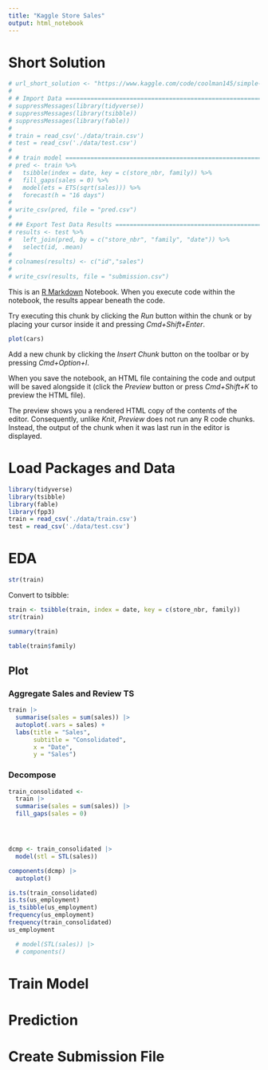 ```yaml
---
title: "Kaggle Store Sales"
output: html_notebook
---
```



# Short Solution

```r
# url_short_solution <- "https://www.kaggle.com/code/coolman145/simple-baseline-r-forecasting-with-fable-0-42401"
# 
# # Import Data =================================================================
# suppressMessages(library(tidyverse))
# suppressMessages(library(tsibble))
# suppressMessages(library(fable))
# 
# train = read_csv('./data/train.csv')
# test = read_csv('./data/test.csv')
# 
# # train model =================================================================
# pred <- train %>%
#   tsibble(index = date, key = c(store_nbr, family)) %>%
#   fill_gaps(sales = 0) %>%
#   model(ets = ETS(sqrt(sales))) %>%
#   forecast(h = "16 days")
# 
# write_csv(pred, file = "pred.csv")
# 
# ## Export Test Data Results ===================================================
# results <- test %>%
#   left_join(pred, by = c("store_nbr", "family", "date")) %>%
#   select(id, .mean)
# 
# colnames(results) <- c("id","sales")
# 
# write_csv(results, file = "submission.csv")
```


This is an [R Markdown](http://rmarkdown.rstudio.com) Notebook. When you execute code within the notebook, the results appear beneath the code. 

Try executing this chunk by clicking the *Run* button within the chunk or by placing your cursor inside it and pressing *Cmd+Shift+Enter*. 

```r
plot(cars)
```

Add a new chunk by clicking the *Insert Chunk* button on the toolbar or by pressing *Cmd+Option+I*.

When you save the notebook, an HTML file containing the code and output will be saved alongside it (click the *Preview* button or press *Cmd+Shift+K* to preview the HTML file). 

The preview shows you a rendered HTML copy of the contents of the editor. Consequently, unlike *Knit*, *Preview* does not run any R code chunks. Instead, the output of the chunk when it was last run in the editor is displayed.

# Load Packages and Data
```r
library(tidyverse)
library(tsibble)
library(fable)
library(fpp3)
train = read_csv('./data/train.csv')
test = read_csv('./data/test.csv')
```


# EDA
```r
str(train)
```
Convert to tsibble:
```r
train <- tsibble(train, index = date, key = c(store_nbr, family))
str(train)
```

```r
summary(train)
```
```r
table(train$family)
```

## Plot
### Aggregate Sales and Review TS
```r
train |>
  summarise(sales = sum(sales)) |>
  autoplot(.vars = sales) +
  labs(title = "Sales",
       subtitle = "Consolidated",
       x = "Date",
       y = "Sales")
```

### Decompose
```r
train_consolidated <- 
  train |>
  summarise(sales = sum(sales)) |>
  fill_gaps(sales = 0)




dcmp <- train_consolidated |>
  model(stl = STL(sales))

components(dcmp) |>
  autoplot()

is.ts(train_consolidated)
is.ts(us_employment)
is_tsibble(us_employment)
frequency(us_employment)
frequency(train_consolidated)
us_employment

  # model(STL(sales)) |>
  # components()
```

# Train Model


# Prediction


# Create Submission File